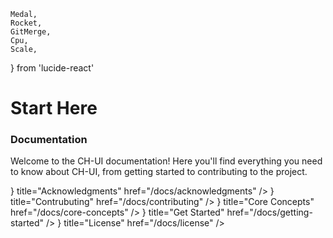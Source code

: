     Medal,
    Rocket,
    GitMerge,
    Cpu,
    Scale,
} from 'lucide-react'

# Start Here

### Documentation

Welcome to the CH-UI documentation! Here you'll find everything you need to know about CH-UI, from getting started to contributing to the project.

<Cards>
  <Cards.Card
    icon={<Medal />}
    title="Acknowledgments"
    href="/docs/acknowledgments"
  />
  <Cards.Card
    icon={<GitMerge />}
    title="Contrubuting"
    href="/docs/contributing"
  />
  <Cards.Card
    icon={<Cpu />}
    title="Core Concepts"
    href="/docs/core-concepts"
  />
  <Cards.Card
    icon={<Rocket />}
    title="Get Started"
    href="/docs/getting-started"
  />
    <Cards.Card
    icon={<Scale />}
    title="License"
    href="/docs/license"
  />
</Cards>